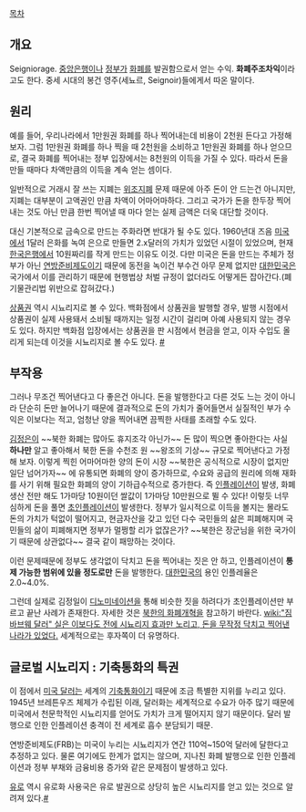 [[목차]]
== 개요 ==
Seigniorage. [[중앙은행]]이나 [[정부]]가 [[화폐]]를 발권함으로서 얻는 수익. '''화폐주조차익'''이라고도 한다. 중세 시대의 봉건 영주(세뇨르, Seignoir)들에게서 따온 말이다.

== 원리 ==
예를 들어, 우리나라에서 1만원권 화폐를 하나 찍어내는데 비용이 2천원 든다고 가정해보자. 그럼 1만원권 화폐를 하나 찍을 때 2천원을 소비하고 1만원권 화폐를 하나 얻으므로, 결국 화폐를 찍어내는 정부 입장에서는 8천원의 이득을 가질 수 있다. 따라서 돈을 만들 때마다 차액만큼의 이득을 계속 얻는 셈이다.

일반적으로 거래시 잘 쓰는 지폐는 [[위조지폐]] 문제 때문에 아주 돈이 안 드는건 아니지만, 지폐는 대부분이 고액권인 만큼 차액이 어마어마하다. 그리고 국가가 돈을 한두장 찍어내는 것도 아닌 만큼 한번 찍어낼 때 마다 얻는 실제 금액은 더욱 대단할 것이다.

대신 기본적으로 금속으로 만드는 주화라면 반대가 될 수도 있다. 1960년대 즈음 [[미국]]에서 1달러 은화를 녹여 은으로 만들면 2.x달러의 가치가 있었던 시절이 있었으며, 현재 [[한국은행]]에서 10원짜리를 작게 만드는 이유도 이것. 다만 미국은 돈을 만드는 주체가 정부가 아닌 [[연방준비제도]]이기 때문에 동전을 녹이건 부수건 아무 문제 없지만 [[대한민국]]은 국가에서 이를 관리하기 때문에 현행법상 처벌 규정이 없더라도 어떻게든 잡아간다.(폐기물관리법 위반으로 잡혀갔다.)

[[상품권]] 역시 시뇨리지로 볼 수 있다. 백화점에서 상품권을 발행할 경우, 발행 시점에서 상품권이 실제 사용돼서 소비될 때까지는 일정 시간이 걸리며 아예 사용되지 않는 경우도 있다. 하지만 백화점 입장에서는 상품권을 판 시점에서 현금을 얻고, 이자 수입도 올리게 되는데 이것을 시뇨리지로 볼 수도 있다. [http://biz.heraldm.com/common/Detail.jsp?newsMLId=20071208000033 #]

== 부작용 ==
그러나 무조건 찍어낸다고 다 좋은건 아니다. 돈을 발행한다고 다른 것도 느는 것이 아니라 단순히 돈만 늘어나기 때문에 결과적으로 돈의 가치가 줄어들면서 실질적인 부가 수익은 이보다는 적고, 엄청난 양을 찍어내면 끔찍한 사태를 초래할 수도 있다. 

[[김정은]]이 ~~북한 화폐는 많아도 휴지조각 아닌가~~ 돈 많이 찍으면 좋아한다는 사실 '''하나만''' 알고 좋아해서 북한 돈을 수천조 원 ~~왕조의 기상~~ 규모로 찍어낸다고 가정해 보자. 이렇게 찍힌 어마어마한 양의 돈이 시장 ~~북한은 공식적으로 시장이 없지만 일단 넘어가자~~ 에 유통되면 화폐의 양이 증가하므로, 수요와 공급의 원리에 의해 재화를 사기 위해 필요한 화폐의 양이 기하급수적으로 증가한다. 즉 [[인플레이션]]이 발생, 화폐 생산 전만 해도 1가마당 10원이던 쌀값이 1가마당 10만원으로 뛸 수 있다! 이렇듯 너무 심하게 돈을 풀면 [[초인플레이션]]이 발생한다. 정부가 일시적으로 이득을 볼지는 몰라도 돈의 가치가 턱없이 떨어지고, 현금자산을 갖고 있던 다수 국민들의 삶은 피폐해지며 국민들의 삶이 피폐해지면 정부가 멀쩡할 리가 없잖은가? ~~북한은 장군님을 위한 국가이기 때문에 상관없다~~ 결국 같이 패망하는 것이다. 

이런 문제때문에 정부도 생각없이 닥치고 돈을 찍어내는 짓은 안 하고, 인플레이션이 '''통제 가능한 범위에 있을 정도로만''' 돈을 발행한다. [[대한민국]]의 용인 인플레율은 2.0~4.0%.

그런데 실제로 김정일이 [[디노미네이션]]을 통해 비슷한 짓을 하려다가 초인플레이션만 부르고 끝난 사례가 존재한다. 자세한 것은 [[북한의 화폐개혁]]을 참고하기 바란다. [[wiki:"짐바브웨 달러" 실은 이보다도 전에 시뇨리지 효과만 노리고, 돈을 무작정 닥치고 찍어낸 나라가 있었다.]] 세계적으로는 후자쪽이 더 유명하다.

== 글로벌 시뇨리지 : 기축통화의 특권 ==
이 점에서 [[미국 달러]]는 세계의 [[기축통화]]이기 때문에 조금 특별한 지위를 누리고 있다. 1945년 브레튼우즈 체제가 수립된 이래, 달러화는 세계적으로 수요가 아주 많기 때문에 미국에서 천문학적인 시뇨리지를 얻어도 가치가 크게 떨어지지 않기 때문이다. 달러 발행으로 인한 인플레이션 충격이 전 세계로 흡수 분담되기 때문.

연방준비제도(FRB)는 미국이 누리는 시뇨리지가 연간 110억~150억 달러에 달한다고 추정하고 있다. 물론 여기에도 한계가 없지는 않으며, 지나친 화폐 발행으로 인한 인플레이션과 정부 부채와 금융비용 증가와 같은 문제점이 발생하고 있다.

[[유로]] 역시 유로화 사용국은 유로 발권으로 상당히 높은 시뇨리지를 얻고 있는 것으로 알려져 있다.[http://www.imaeil.com/sub_news/sub_news_view.php?news_id=2204&yy=2009 #]

